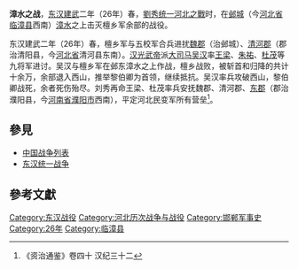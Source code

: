 {{Campaignbox 東漢統一戰爭}}
'''漳水之战'''，[[东汉|东汉]][[建武_(东汉)|建武]]二年（26年）春，[[劉秀统一河北之戰|劉秀统一河北之戰]]时，在[[邺城|邺城]]（今[[河北省|河北省]][[临漳县|临漳县]]西南）[[漳水|漳水]]之上击灭檀乡军余部的战役。

东汉建武二年（26年）春，檀乡军与五校军合兵进扰[[魏郡|魏郡]]（治邺城）、[[清河郡|清河郡]]（郡治清阳县，今[[河北省|河北省]]清河县东南）。[[汉光武帝|汉光武帝]]派[[大司马|大司马]][[吳漢_(漢朝)|吴汉]]率[[王梁_(漢朝)|王梁]]、[[朱祐|朱祐]]、[[杜茂|杜茂]]等九将军进讨。吴汉与檀乡军在邺东漳水之上作战，檀乡战败，被斩首和归降的共计十余万，余部退入西山，推举黎伯卿为首领，继续抵抗。吴汉率兵攻破西山，黎伯卿战死，余者死伤殆尽。刘秀再命王梁、杜茂率兵安抚魏郡、清河郡、[[东郡|东郡]]（郡治濮阳县，今[[河南省|河南省]][[濮阳市|濮阳市]]西南），平定河北民变军所有营垒<ref>《资治通鉴》卷四十 汉纪三十二</ref>。

==參見==
*[[中国战争列表|中国战争列表]]
*[[东汉统一战争|东汉统一战争]]

==參考文獻==
{{reflist}}

{{DEFAULTSORT:Z}}
[[Category:东汉战役|Category:东汉战役]]
[[Category:河北历次战争与战役|Category:河北历次战争与战役]]
[[Category:邯郸军事史|Category:邯郸军事史]]
[[Category:26年|Category:26年]]
[[Category:临漳县|Category:临漳县]]